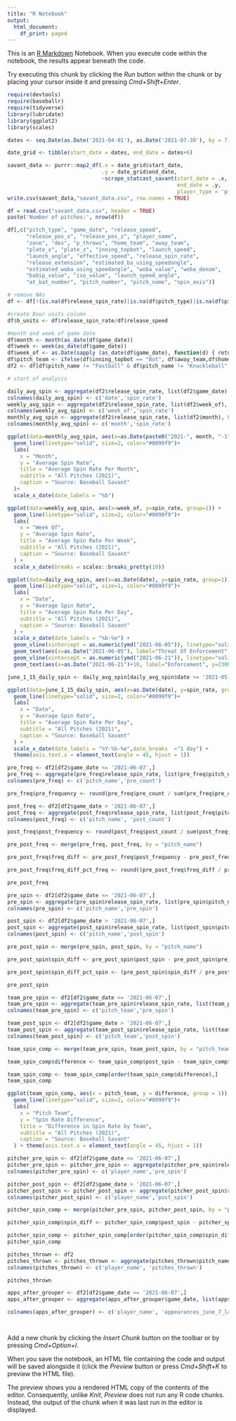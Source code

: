```yaml
---
title: "R Notebook"
output:
  html_document:
    df_print: paged
---
```


This is an [R Markdown](http://rmarkdown.rstudio.com) Notebook. When you execute code within the notebook, the results appear beneath the code. 

Try executing this chunk by clicking the *Run* button within the chunk or by placing your cursor inside it and pressing *Cmd+Shift+Enter*. 

```r
require(devtools)
require(baseballr)
require(tidyverse)
library(lubridate)
library(ggplot2)
library(scales)
```


```r
dates <- seq.Date(as.Date('2021-04-01'), as.Date('2021-07-30'), by = 7)

date_grid <- tibble(start_date = dates, end_date = dates+6)

savant_data <- purrr::map2_df(.x = date_grid$start_date,
                              .y = date_grid$end_date,
                              ~scrape_statcast_savant(start_date = .x,
                                                      end_date = .y,
                                                      player_type = 'pitcher'))
write.csv(savant_data,"savant_data.csv", row.names = TRUE)

df = read.csv("savant_data.csv", header = TRUE)
paste('Number of pitches:', nrow(df))

```


```r
df[,c("pitch_type", "game_date", "release_speed",
      "release_pos_x", "release_pos_z", "player_name",
      "zone", "des", "p_throws", "home_team", "away_team",
      "plate_x", "plate_z", "inning_topbot", "launch_speed",
      "launch_angle", "effective_speed", "release_spin_rate",
      "release_extension", "estimated_ba_using_speedangle",
      "estimated_woba_using_speedangle", "woba_value", "woba_denom",
      "babip_value", "iso_value", "launch_speed_angle",
      "at_bat_number", "pitch_number", "pitch_name", "spin_axis")]

# remove NAs
df <- df[!(is.na(df$release_spin_rate)|is.na(df$pitch_type)|is.na(df$pitch_name)|is.na(df$zone)), ]

```


```r
#create Baur units column
df$b_units <- df$release_spin_rate/df$release_speed

#month and week of game date
df$month <- month(as_date(df$game_date))
df$week <- week(as_date(df$game_date))
df$week_of <- as.Date(sapply (as_date(df$game_date), function(d) { return (d + (-6 - as.POSIXlt(d)$wday %% -7 ))}), origin = "1970-01-01")
df$pitch_team <- ifelse(df$inning_topbot == "Bot", df$away_team,df$home_team)
df2 <- df[df$pitch_name != "Fastball" & df$pitch_name != "Knuckleball" & df$pitch_name != "Eephus" & df$pitch_name != "2-Seam Fastball" & df$pitch_name != "Screwball",]
```


```r
# start of analysis

daily_avg_spin <- aggregate(df2$release_spin_rate, list(df2$game_date), FUN=mean)
colnames(daily_avg_spin) <- c('date','spin_rate')
weekly_avg_spin <- aggregate(df2$release_spin_rate, list(df2$week_of), FUN=mean)
colnames(weekly_avg_spin) <- c('week_of','spin_rate')
monthly_avg_spin <- aggregate(df2$release_spin_rate, list(df2$month), FUN=mean)
colnames(monthly_avg_spin) <- c('month','spin_rate')
```


```r
ggplot(data=monthly_avg_spin, aes(x=as.Date(paste0("2021-", month, "-1")), y=spin_rate, group=1)) +
  geom_line(linetype="solid", size=2, color="#0099f9")+
  labs(
    x = "Month",
    y = "Average Spin Rate",
    title = "Average Spin Rate Per Month",
    subtitle = "All Pitches (2021)",
    caption = "Source: Baseball Savant"
  )+
  scale_x_date(date_labels = "%b")
```

```r
ggplot(data=weekly_avg_spin, aes(x=week_of, y=spin_rate, group=1)) +
  geom_line(linetype="solid", size=2, color="#0099f9")+
  labs(
    x = "Week Of",
    y = "Average Spin Rate",
    title = "Average Spin Rate Per Week",
    subtitle = "All Pitches (2021)",
    caption = "Source: Baseball Savant"
  ) +
  scale_x_date(breaks = scales::breaks_pretty(10))
```

```r
ggplot(data=daily_avg_spin, aes(x=as.Date(date), y=spin_rate, group=1)) +
  geom_line(linetype="solid", size=1, color="#0099f9")+
  labs(
    x = "Date",
    y = "Average Spin Rate",
    title = "Average Spin Rate Per Day",
    subtitle = "All Pitches (2021)",
    caption = "Source: Baseball Savant"
  ) +
  scale_x_date(date_labels = "%b-%e") +
  geom_vline(xintercept = as.numeric(ymd("2021-06-05")), linetype="solid", color = "yellow", size=1.5) +
  geom_text(aes(x=as.Date("2021-06-05"), label="Threat Of Enforcement", y=2340)) +
  geom_vline(xintercept = as.numeric(ymd("2021-06-21")), linetype="solid", color = "red", size=1.5) +
  geom_text(aes(x=as.Date("2021-06-21")+10, label="Enforcement", y=2300))
```

```r
june_1_15_daily_spin <- daily_avg_spin[daily_avg_spin$date >= '2021-05-31' & daily_avg_spin$date <= '2021-06-15',]

ggplot(data=june_1_15_daily_spin, aes(x=as.Date(date), y=spin_rate, group=1)) +
  geom_line(linetype="solid", size=2, color="#0099f9")+
  labs(
    x = "Date",
    y = "Average Spin Rate",
    title = "Average Spin Rate Per Day",
    subtitle = "All Pitches (2021)",
    caption = "Source: Baseball Savant"
  ) +
  scale_x_date(date_labels = "%Y-%b-%e",date_breaks  ="1 day") +
  theme(axis.text.x = element_text(angle = 45, hjust = 1))

```
```r
pre_freq <- df2[df2$game_date <= '2021-06-07',]
pre_freq <- aggregate(pre_freq$release_spin_rate, list(pre_freq$pitch_name), FUN = length)
colnames(pre_freq) <- c('pitch_name','pre_count')

pre_freq$pre_frequency <- round(pre_freq$pre_count / sum(pre_freq$pre_count) * 100, digits = 2)

post_freq <- df2[df2$game_date > '2021-06-07',]
post_freq <- aggregate(post_freq$release_spin_rate, list(post_freq$pitch_name), FUN = length)
colnames(post_freq) <- c('pitch_name', 'post_count')

post_freq$post_frequency <- round(post_freq$post_count / sum(post_freq$post_count) * 100, digits = 2)

pre_post_freq <- merge(pre_freq, post_freq, by = "pitch_name")

pre_post_freq$freq_diff <- pre_post_freq$post_frequency - pre_post_freq$pre_frequency

pre_post_freq$freq_diff_pct_freq <- round((pre_post_freq$freq_diff / pre_post_freq$pre_frequency) * 100, digits = 2)

pre_post_freq
```

```r
pre_spin <- df2[df2$game_date <= '2021-06-07',]
pre_spin <- aggregate(pre_spin$release_spin_rate, list(pre_spin$pitch_name), FUN = mean)
colnames(pre_spin) <- c('pitch_name','pre_spin')

post_spin <- df2[df2$game_date > '2021-06-07',]
post_spin <- aggregate(post_spin$release_spin_rate, list(post_spin$pitch_name), FUN = mean)
colnames(post_spin) <- c('pitch_name','post_spin')

pre_post_spin <- merge(pre_spin, post_spin, by = "pitch_name")

pre_post_spin$spin_diff <- pre_post_spin$post_spin - pre_post_spin$pre_spin

pre_post_spin$spin_diff_pct_spin <- (pre_post_spin$spin_diff / pre_post_spin$pre_spin) * 100

pre_post_spin

```

```r
team_pre_spin <- df2[df2$game_date <= '2021-06-07',]
team_pre_spin <- aggregate(team_pre_spin$release_spin_rate, list(team_pre_spin$pitch_team), FUN = mean)
colnames(team_pre_spin) <- c('pitch_team','pre_spin')

team_post_spin <- df2[df2$game_date > '2021-06-07',]
team_post_spin <- aggregate(team_post_spin$release_spin_rate, list(team_post_spin$pitch_team), FUN = mean)
colnames(team_post_spin) <- c('pitch_team','post_spin')

team_spin_comp <- merge(team_pre_spin, team_post_spin, by = "pitch_team")

team_spin_comp$difference <- team_spin_comp$post_spin - team_spin_comp$pre_spin

team_spin_comp <- team_spin_comp[order(team_spin_comp$difference),]
team_spin_comp
```
```r
ggplot(team_spin_comp, aes(x = pitch_team, y = difference, group = 1)) +
  geom_line(linetype="solid", size=2, color="#0099f9")+
  labs(
    x = "Pitch Team",
    y = "Spin Rate Difference",
    title = "Difference in Spin Rate by Team",
    subtitle = "All Pitches (2021)",
    caption = "Source: Baseball Savant"
  ) + theme(axis.text.x = element_text(angle = 45, hjust = 1))
```

```r
pitcher_pre_spin <- df2[df2$game_date <= '2021-06-07',]
pitcher_pre_spin <- pitcher_pre_spin <- aggregate(pitcher_pre_spin$release_spin_rate, list(pitcher_pre_spin$player_name), FUN = mean)
colnames(pitcher_pre_spin) <- c('player_name','pre_spin')

pitcher_post_spin <- df2[df2$game_date > '2021-06-07',]
pitcher_post_spin <- pitcher_post_spin <- aggregate(pitcher_post_spin$release_spin_rate, list(pitcher_post_spin$player_name), FUN = mean)
colnames(pitcher_post_spin) <- c('player_name','post_spin')

pitcher_spin_comp <- merge(pitcher_pre_spin, pitcher_post_spin, by = "player_name")

pitcher_spin_comp$spin_diff <- pitcher_spin_comp$post_spin - pitcher_spin_comp$pre_spin

pitcher_spin_comp <- pitcher_spin_comp[order(pitcher_spin_comp$spin_diff),]
pitcher_spin_comp


```
```r
pitches_thrown <- df2
pitches_thrown <- pitches_thrown <- aggregate(pitches_thrown$pitch_name, list(pitches_thrown$player_name), FUN = length)
colnames(pitches_thrown) <- c('player_name', 'pitches_thrown')

pitches_thrown

```

```r
apps_after_grouper <- df2[df2$game_date >= '2021-06-07',]
apps_after_grouper <- aggregate(apps_after_grouper$game_date, list(apps_after_grouper$player_name), FUN = function(x) length(unique(x)))

colnames(apps_after_grouper) <- c('player_name', 'appearances_june_7_later')




```


Add a new chunk by clicking the *Insert Chunk* button on the toolbar or by pressing *Cmd+Option+I*.

When you save the notebook, an HTML file containing the code and output will be saved alongside it (click the *Preview* button or press *Cmd+Shift+K* to preview the HTML file). 

The preview shows you a rendered HTML copy of the contents of the editor. Consequently, unlike *Knit*, *Preview* does not run any R code chunks. Instead, the output of the chunk when it was last run in the editor is displayed.

